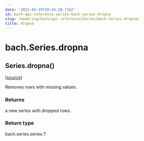 ```yaml
---
date: '2022-04-29T20:56:28.716Z'
id: bach-api-reference-series-bach-series-dropna
slug: /modeling/bach/api-reference/Series/bach.Series.dropna/
title: dropna
---
```


# bach.Series.dropna

<div class="method">

<h2 class="signature-class"><span class="additional-name">Series.</span><span class="name">dropna(</span><small class="parameter-list"></small>)</h2>


&#8203;<span class="view-source">[[source]](https://github.com/objectiv/objectiv-analytics/blob/main/bach/bach/series/series.py)</span>

<div class="content">

Removes rows with missing values.


### Returns

a new series with dropped rows.



### Return type

bach.series.series.T



</div>

</div>
